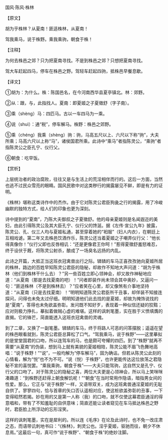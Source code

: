 

国风·陈风·株林

【原文】

胡为乎株林？从夏南！匪适株林，从夏南！

驾我乘马，说于株野。乘我乘驹，朝食于株！

【注释】

为何去株邑之郊？只为把夏南寻找。不是到株邑之郊？只想把夏南寻找。

驾大车赶起四马，停车在株邑之野。驾轻车赶起四驹，抵株邑早餐息歇。

【译文】

①胡为：为什么。株：陈国邑名，在今河南西华县夏亭镇北。林：郊野。

②从：跟，与，此指找人。夏南：即夏姬之子夏徵舒（字子南）。

③乘（shèng）马：四匹马。古以一车四马为一乘。

④说（shuì）：通“税”，停车解马。株野：株邑之郊野。

⑤乘（chéng）我乘（shèng）驹：驹，马高五尺以上、六尺以下称“驹”，大夫所乘；马高六尺以上称“马”，诸侯国君所乘。此诗中“乘马”者指陈灵公，“乘驹”者指陈灵公之臣孔宁、仪行父。

⑥朝食：吃早饭。

【赏析】

上层统治者的政治腐败，往往又是与生活上的荒淫相伴而行的。这后一方面，当然也逃不过民众雪亮的眼睛。国风民歌中对这类秽行的揭露屡见不鲜，即是有力的证明。

《株林》堪称这类诗作中的杰作。由于它对陈灵公君臣狗彘之行的揭露，用了冷峻幽默的独特方式，给人们的印象也更为深刻。

诗中提到的“夏南”，乃陈大夫御叔之子夏徵舒。他的母亲夏姬则是名闻遐迩的美妇，由此引得陈灵公及其大臣孔宁、仪行父的馋涎。据《左传·宣公九年》披露，陈灵公、孔、仪三人均与夏姬私通，甚至穿着她的“衵服”（妇人内衣），在朝廷上互相戏谑。第二年又去株邑饮酒作乐，陈灵公还当着夏姬之子嘲弄仪行父：“他长得真像你！”仪行父即也反唇相讥：“还是更像君王你呵！”惹得夏徵舒羞怒难忍，终于设伏于厩，将陈灵公射杀，酿成了一场臭名远扬的内乱。

此诗之开篇，大抵正当这班衣冠禽兽出行之际。辚辚的车马正喜孜孜驰向夏姬所居的株林，路边的百姓早知陈灵公君臣的隐秘，却故作不知地大声问道：“胡为乎株林（他们到株林干什么去）？”另一些百姓立即心领神会，却又故作神秘地应道：“从夏南（那是去找夏南的吧）！”问者即装作尚未领会其中奥妙，又逼问一句：“匪适株林（不是到株林去）？”应者笑在心里，却又像煞有介事地坚持道：“从夏南（只是去找夏南）！”明明知道陈灵公君臣所干丑事，却佯装不知接连探问，问得也未免太过仔细。明明知道他们此去找的是夏姬，却故为掩饰说找的是“夏南”，答得也未免欲盖弥彰。发问既不知好歹，表现着一种似信还疑的狡黠；应对则极力挣扎，摹拟着做贼心虚的难堪。这样的讽刺笔墨，实在胜于义愤填膺的直揭。它的锋芒，简直能透入这班衣冠禽兽的灵魂。

到了二章，又换了一副笔墨。辚辚的车马，终于将路人可恶的问答摆脱；遥遥在望的株邑眼看就到，陈灵公君臣总算松了口气。“驾我乘马，说于株野”——这里摹拟的是堂堂国君的口吻，所以连驾车的马，也是颇可夸耀的四匹。到了“株野”就再不需要“从夏南”的伪装，想到马上就有美貌的夏姬相陪，陈灵公能不眉飞色舞地高唱：“说于株野！”“说”，一般均解为“停车解马”，固为确诂。但若从陈灵公此刻的心情看，解为“悦”也不为不可。“说（悦）于株野”，也许更能传达这位放荡之君隐秘不宣的喜悦罢。“乘我乘驹，朝食于株”——大夫只能驾驹，这自然又是孔宁、仪行父的口吻了。对于陈灵公的隐秘之喜，两位大夫更是心领神会，所以马上笑咪咪凑趣道：“到株野还赶得上朝食解饥呢！”“朝食”在当时常用作隐语，暗指男女间的性爱。那么，它正与“说于株野”一样，又语带双关，成为这班禽兽通淫夏姬的无耻自供了。寥寥四句，恰与首章的矢口否认遥相对应，使这桩欲盖弥彰的丑事，一下变得昭然若揭。妙在用的又是第一人称（我）的口吻，就不仅使这幕君臣通淫的得意唱和，带有了不知羞耻的自供意味；简直还能让读者窥见在车马抵达株邑之野时，君臣脸上所浮动的忘形淫笑。

这样的讽刺笔墨，实在是犀利的。所以连《毛序》在论及此诗时，也不免一改庄肃之态，而语带讥刺地书曰：“《株林》，刺灵公也。淫乎夏姬，驱驰而往，朝夕不休息焉。”这最后一句，真可作“说于株野”、“朝食于株”的绝妙注脚。

